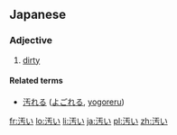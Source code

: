 ==Japanese==

===Adjective===
{{ja-adj|kk|decl=i|hira=きたない|rom=kitanai}}

# [[dirty]]
{{ja-i|汚|きたな|kitana}}

====Related terms====
* [[汚れる]] ([[よごれる]], [[yogoreru]])

[[fr:汚い]]
[[lo:汚い]]
[[li:汚い]]
[[ja:汚い]]
[[pl:汚い]]
[[zh:汚い]]